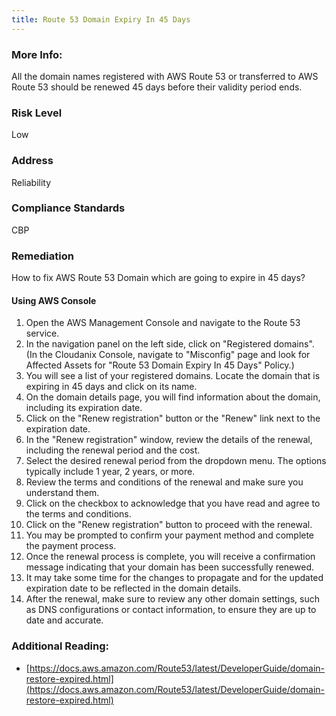 ```yaml
---
title: Route 53 Domain Expiry In 45 Days
---
```


### More Info:

All the domain names registered with AWS Route 53 or transferred to AWS Route 53 should be renewed 45 days before their validity period ends.

### Risk Level

Low

### Address

Reliability

### Compliance Standards

CBP

### Remediation

How to fix AWS Route 53 Domain which are going to expire in 45 days?

#### Using AWS Console

1. Open the AWS Management Console and navigate to the Route 53 service.
2. In the navigation panel on the left side, click on "Registered domains".
    (In the Cloudanix Console, navigate to "Misconfig" page and look for Affected Assets for "Route 53 Domain Expiry In 45 Days" Policy.)
3. You will see a list of your registered domains. Locate the domain that is expiring in 45 days and click on its name.
4. On the domain details page, you will find information about the domain, including its expiration date.
5. Click on the "Renew registration" button or the "Renew" link next to the expiration date.
6. In the "Renew registration" window, review the details of the renewal, including the renewal period and the cost.
7. Select the desired renewal period from the dropdown menu. The options typically include 1 year, 2 years, or more.
8. Review the terms and conditions of the renewal and make sure you understand them.
9. Click on the checkbox to acknowledge that you have read and agree to the terms and conditions.
10. Click on the "Renew registration" button to proceed with the renewal.
11. You may be prompted to confirm your payment method and complete the payment process.
12. Once the renewal process is complete, you will receive a confirmation message indicating that your domain has been successfully renewed.
13. It may take some time for the changes to propagate and for the updated expiration date to be reflected in the domain details.
14. After the renewal, make sure to review any other domain settings, such as DNS configurations or contact information, to ensure they are up to date and accurate.

### Additional Reading:

- [https://docs.aws.amazon.com/Route53/latest/DeveloperGuide/domain-restore-expired.html](https://docs.aws.amazon.com/Route53/latest/DeveloperGuide/domain-restore-expired.html)
